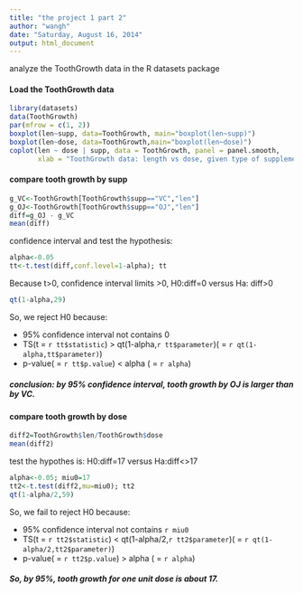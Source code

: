 ```yaml
---
title: "the project 1 part 2"
author: "wangh"
date: "Saturday, August 16, 2014"
output: html_document
---
```


analyze the ToothGrowth data in the R datasets package

#### Load the ToothGrowth data
```r
library(datasets)
data(ToothGrowth)
par(mfrow = c(1, 2))
boxplot(len~supp, data=ToothGrowth, main="boxplot(len~supp)")
boxplot(len~dose, data=ToothGrowth,main="boxplot(len~dose)")
coplot(len ~ dose | supp, data = ToothGrowth, panel = panel.smooth,
       xlab = "ToothGrowth data: length vs dose, given type of supplement")
```

#### compare tooth growth by supp
```r
g_VC<-ToothGrowth[ToothGrowth$supp=="VC","len"]
g_OJ<-ToothGrowth[ToothGrowth$supp=="OJ","len"]
diff=g_OJ - g_VC
mean(diff)
```
confidence interval and test the hypothesis: 
```r
alpha<-0.05
tt<-t.test(diff,conf.level=1-alpha); tt
```
Because t>0, confidence interval limits >0, H0:diff=0 versus Ha: diff>0
```r
qt(1-alpha,29)
```
So, we reject H0 because:

- 95% confidence interval not contains 0
- TS(t = `r tt$statistic`) > qt(1-alpha,`r tt$parameter`)( = `r qt(1-alpha,tt$parameter)`)
- p-value( = `r tt$p.value`) < alpha ( = `r alpha`)

##### conclusion: by 95% confidence interval, tooth growth by OJ is larger than by VC.

#### compare tooth growth by dose
```r
diff2=ToothGrowth$len/ToothGrowth$dose
mean(diff2)
```
test the hypothes is: H0:diff=17 versus Ha:diff<>17
```r
alpha<-0.05; miu0=17
tt2<-t.test(diff2,mu=miu0); tt2
qt(1-alpha/2,59)
```
So, we fail to reject H0 because:

- 95% confidence interval not contains `r miu0`
- TS(t = `r tt2$statistic`) < qt(1-alpha/2,`r tt2$parameter`)( = `r qt(1-alpha/2,tt2$parameter)`)
- p-value( = `r tt2$p.value`) > alpha ( = `r alpha`)

##### So, by 95%, tooth growth for one unit dose is about 17.
